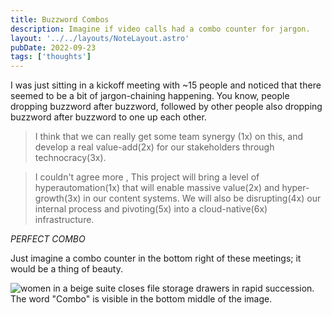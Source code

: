 ---
title: Buzzword Combos
description: Imagine if video calls had a combo counter for jargon.
layout: '../../layouts/NoteLayout.astro'
pubDate: 2022-09-23
tags: ['thoughts']
---

I was just sitting in a kickoff meeting with ~15 people and noticed that there seemed to be a bit of jargon-chaining happening. 
You know, people dropping buzzword after buzzword, followed by other people also dropping buzzword after buzzword to one up each other. 

> I think that we can really get some team synergy (1x) on this, and develop a real value-add(2x) for our stakeholders through technocracy(3x). 

> I couldn't agree more <insert-name>, This project will bring a level of hyperautomation(1x) that will enable massive value(2x) and hyper-growth(3x) in our content systems. 
> We will also be disrupting(4x) our internal process and pivoting(5x) into a cloud-native(6x) infrastructure. 

*PERFECT COMBO*

Just imagine a combo counter in the bottom right of these meetings; it would be a thing of beauty.

![women in a beige suite closes file storage drawers in rapid succession. The word "Combo" is visible in the bottom middle of the image.](https://media2.giphy.com/media/LOKyPMiZmgqhg1EOjQ/giphy.gif?cid=790b761178f594f793bdb26113cf0e2091e6b5b267f74644&rid=giphy.gif&ct=g)